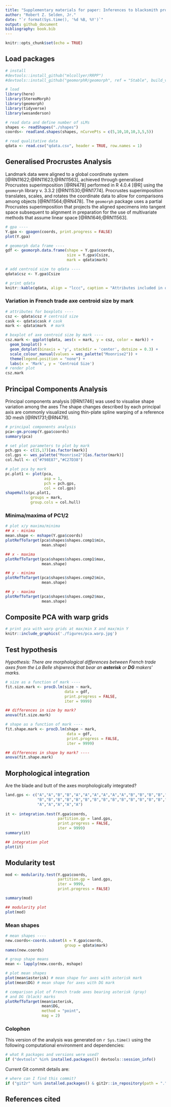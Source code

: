 ```yaml
---
title: "Supplementary materials for paper: Inferences to blacksmith production? French trade axe morphology and makers' marks from the La Belle shipwreck"
author: "Robert Z. Selden, Jr."
date: "`r format(Sys.time(), '%d %B, %Y')`"
output: github_document
bibliography: book.bib
---
```


```r
knitr::opts_chunk$set(echo = TRUE)
```

## Load packages

```r
# install
#devtools::install_github("mlcollyer/RRPP")
#devtools::install_github("geomorphR/geomorph", ref = "Stable", build_vignettes = TRUE)

# load
library(here)
library(StereoMorph)
library(geomorph)
library(tidyverse)
library(wesanderson)
```

```r
# read data and define number of sLMs
shapes <- readShapes("./shapes")
coords<- readland.shapes(shapes, nCurvePts = c(5,10,10,10,3,5,5))

# read qualitative data
qdata <- read.csv("qdata.csv", header = TRUE, row.names = 1)
```

## Generalised Procrustes Analysis

Landmark data were aligned to a global coordinate system [@RN11622;@RN11623;@RN11563], achieved through generalised Procrustes superimposition [@RN478] performed in R 4.0.4 [@R] using the `geomorph` library v. 3.3.2 [@RN11530;@RN1774]. Procrustes superimposition translates, scales, and rotates the coordinate data to allow for comparisons among objects [@RN11564;@RN478]. The `geomorph` package uses a partial Procrustes superimposition that projects the aligned specimens into tangent space subsequent to alignment in preparation for the use of multivariate methods that assume linear space [@RN1646;@RN11563]. 

```r
# gpa ----
Y.gpa <- gpagen(coords, print.progress = FALSE)
plot(Y.gpa)

# geomorph data frame ----
gdf <- geomorph.data.frame(shape = Y.gpa$coords, 
                           size = Y.gpa$Csize,
                           mark = qdata$mark)

# add centroid size to qdata ----
qdata$csz <- Y.gpa$Csize

# print qdata
knitr::kable(qdata, align = "lccc", caption = "Attributes included in qdata.")
```

### Variation in French trade axe centroid size by mark

```r
# attributes for boxplots ----
csz <- qdata$csz # centroid size
cask <- qdata$cask # cask
mark <- qdata$mark  # mark

# boxplot of axe centroid size by mark ----
csz.mark <- ggplot(qdata, aes(x = mark, y = csz, color = mark)) + 
  geom_boxplot() +
  geom_dotplot(binaxis = 'y', stackdir = 'center', dotsize = 0.3) +
  scale_colour_manual(values = wes_palette("Moonrise2")) +
  theme(legend.position = "none") +
  labs(x = 'Mark', y = 'Centroid Size')
# render plot
csz.mark
```

## Principal Components Analysis

Principal components analysis [@RN1746] was used to visualise shape variation among the axes The shape changes described by each principal axis are commonly visualized using thin-plate spline warping of a reference 3D mesh [@RN1731;@RN479]. 

```r
# principal components analysis
pca<-gm.prcomp(Y.gpa$coords)
summary(pca)

# set plot parameters to plot by mark
pch.gps <- c(15,17)[as.factor(mark)]
col.gps <- wes_palette("Moonrise2")[as.factor(mark)]
col.hull <- c("#798E87","#C27D38")

# plot pca by mark
pc.plot1 <- plot(pca, 
                 asp = 1,
                 pch = pch.gps,
                 col = col.gps)
shapeHulls(pc.plot1, 
           groups = mark,
           group.cols = col.hull)
```

### Minima/maxima of PC1/2

```r
# plot x/y maxima/minima
## x - minima
mean.shape <- mshape(Y.gpa$coords)
plotRefToTarget(pca$shapes$shapes.comp1$min, 
                mean.shape)

## x - maxima
plotRefToTarget(pca$shapes$shapes.comp1$max, 
                mean.shape)

## y - minima
plotRefToTarget(pca$shapes$shapes.comp2$min, 
                mean.shape)

## y - maxima
plotRefToTarget(pca$shapes$shapes.comp2$max, 
                mean.shape)
```

## Composite PCA with warp grids

```r
# print pca with warp grids at max/min X and max/min Y
knitr::include_graphics('./figures/pca.warp.jpg')
```

## Test hypothesis

_Hypothesis: There are morphological differences between French trade axes from the La Belle shipwreck that bear an **asterisk** or **DG** makers' marks._

```r
# size as a function of mark ----
fit.size.mark <- procD.lm(size ~ mark, 
                          data = gdf, 
                          print.progress = FALSE, 
                          iter = 9999)

## differences in size by mark?
anova(fit.size.mark)

# shape as a function of mark ----
fit.shape.mark <- procD.lm(shape ~ mark, 
                           data = gdf, 
                           print.progress = FALSE, 
                           iter = 9999)

## differences in shape by mark? ----
anova(fit.shape.mark)
```

## Morphological integration

Are the blade and butt of the axes morphologically integrated?

```r
land.gps <- c("A","A","B","B","A","A","A","A","A","A","B","B","B","B","B","B","B","B",
              "B","B","B","B","B","B","B","B","B","B","B","B","B","B","B","B","A","A",
              "A","A","A","A","A")
  
it <- integration.test(Y.gpa$coords,
                       partition.gp = land.gps,
                       print.progress = FALSE,
                       iter = 9999)
summary(it)

## integration plot
plot(it)
```

## Modularity test

```r
mod <- modularity.test(Y.gpa$coords,
                       partition.gp = land.gps,
                       iter = 9999,
                       print.progress = FALSE)

summary(mod)

## modularity plot
plot(mod)
```

### Mean shapes

```r
# mean shapes ----
new.coords<-coords.subset(A = Y.gpa$coords, 
                          group = qdata$mark)
names(new.coords)

# group shape means
mean <- lapply(new.coords, mshape)

# plot mean shapes
plot(mean$asterisk) # mean shape for axes with asterisk mark
plot(mean$DG) # mean shape for axes with DG mark

# comparison plot of French trade axes bearing asterisk (gray) 
# and DG (black) marks
plotRefToTarget(mean$asterisk, 
                mean$DG, 
                method = "point",
                mag = 2)
```

### Colophon

This version of the analysis was generated on `r Sys.time()` using the following computational environment and dependencies: 

```r
# what R packages and versions were used?
if ("devtools" %in% installed.packages()) devtools::session_info()
```

Current Git commit details are:

```r
# where can I find this commit? 
if ("git2r" %in% installed.packages() & git2r::in_repository(path = ".")) git2r::repository(here::here())  
```

## References cited
